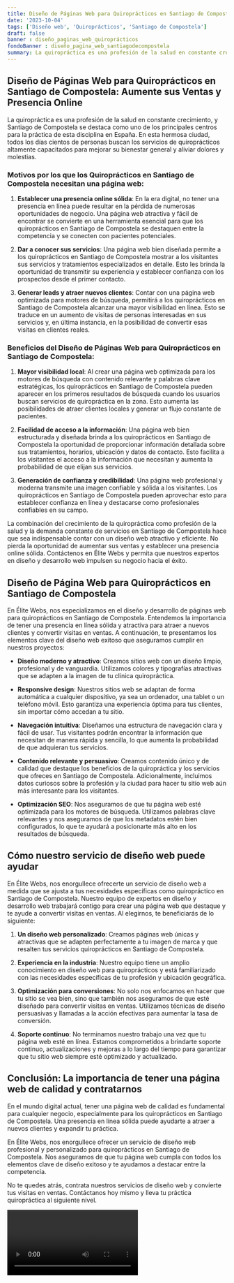```yaml
---
title: Diseño de Páginas Web para Quiroprácticos en Santiago de Compostela
date: '2023-10-04'
tags: ['Diseño web', 'Quiroprácticos', 'Santiago de Compostela']
draft: false
banner : diseño_paginas_web_quiroprácticos
fondoBanner : diseño_pagina_web_santiagodecompostela
summary: La quiropráctica es una profesión de la salud en constante crecimiento, y Santiago de Compostela se destaca como uno de los principales centros para la práctica de esta disciplina en España. En esta hermosa ciudad, todos los días cientos de personas buscan los servicios de quiroprácticos altamente capacitados para mejorar su bienestar general y aliviar dolores y molestias.
---
```


## Diseño de Páginas Web para Quiroprácticos en Santiago de Compostela: Aumente sus Ventas y Presencia Online

La quiropráctica es una profesión de la salud en constante crecimiento, y Santiago de Compostela se destaca como uno de los principales centros para la práctica de esta disciplina en España. En esta hermosa ciudad, todos los días cientos de personas buscan los servicios de quiroprácticos altamente capacitados para mejorar su bienestar general y aliviar dolores y molestias.

### Motivos por los que los Quiroprácticos en Santiago de Compostela necesitan una página web:

1. **Establecer una presencia online sólida**: En la era digital, no tener una presencia en línea puede resultar en la pérdida de numerosas oportunidades de negocio. Una página web atractiva y fácil de encontrar se convierte en una herramienta esencial para que los quiroprácticos en Santiago de Compostela se destaquen entre la competencia y se conecten con pacientes potenciales.

2. **Dar a conocer sus servicios**: Una página web bien diseñada permite a los quiroprácticos en Santiago de Compostela mostrar a los visitantes sus servicios y tratamientos especializados en detalle. Esto les brinda la oportunidad de transmitir su experiencia y establecer confianza con los prospectos desde el primer contacto.

3. **Generar leads y atraer nuevos clientes**: Contar con una página web optimizada para motores de búsqueda, permitirá a los quiroprácticos en Santiago de Compostela alcanzar una mayor visibilidad en línea. Esto se traduce en un aumento de visitas de personas interesadas en sus servicios y, en última instancia, en la posibilidad de convertir esas visitas en clientes reales.

### Beneficios del Diseño de Páginas Web para Quiroprácticos en Santiago de Compostela:

1. **Mayor visibilidad local**: Al crear una página web optimizada para los motores de búsqueda con contenido relevante y palabras clave estratégicas, los quiroprácticos en Santiago de Compostela pueden aparecer en los primeros resultados de búsqueda cuando los usuarios buscan servicios de quiropráctica en la zona. Esto aumenta las posibilidades de atraer clientes locales y generar un flujo constante de pacientes.

2. **Facilidad de acceso a la información**: Una página web bien estructurada y diseñada brinda a los quiroprácticos en Santiago de Compostela la oportunidad de proporcionar información detallada sobre sus tratamientos, horarios, ubicación y datos de contacto. Esto facilita a los visitantes el acceso a la información que necesitan y aumenta la probabilidad de que elijan sus servicios.

3. **Generación de confianza y credibilidad**: Una página web profesional y moderna transmite una imagen confiable y sólida a los visitantes. Los quiroprácticos en Santiago de Compostela pueden aprovechar esto para establecer confianza en línea y destacarse como profesionales confiables en su campo.

La combinación del crecimiento de la quiropráctica como profesión de la salud y la demanda constante de servicios en Santiago de Compostela hace que sea indispensable contar con un diseño web atractivo y eficiente. No pierda la oportunidad de aumentar sus ventas y establecer una presencia online sólida. Contáctenos en Élite Webs y permita que nuestros expertos en diseño y desarrollo web impulsen su negocio hacia el éxito.

<GifSeo />

<Cta />

## Diseño de Página Web para Quiroprácticos en Santiago de Compostela
En Élite Webs, nos especializamos en el diseño y desarrollo de páginas web para quiroprácticos en Santiago de Compostela. Entendemos la importancia de tener una presencia en línea sólida y atractiva para atraer a nuevos clientes y convertir visitas en ventas. A continuación, te presentamos los elementos clave del diseño web exitoso que aseguramos cumplir en nuestros proyectos:

- **Diseño moderno y atractivo**: Creamos sitios web con un diseño limpio, profesional y de vanguardia. Utilizamos colores y tipografías atractivas que se adapten a la imagen de tu clínica quiropráctica.

- **Responsive design**: Nuestros sitios web se adaptan de forma automática a cualquier dispositivo, ya sea un ordenador, una tablet o un teléfono móvil. Esto garantiza una experiencia óptima para tus clientes, sin importar cómo accedan a tu sitio.

- **Navegación intuitiva**: Diseñamos una estructura de navegación clara y fácil de usar. Tus visitantes podrán encontrar la información que necesitan de manera rápida y sencilla, lo que aumenta la probabilidad de que adquieran tus servicios.

- **Contenido relevante y persuasivo**: Creamos contenido único y de calidad que destaque los beneficios de la quiropráctica y los servicios que ofreces en Santiago de Compostela. Adicionalmente, incluimos datos curiosos sobre la profesión y la ciudad para hacer tu sitio web aún más interesante para los visitantes.

- **Optimización SEO**: Nos aseguramos de que tu página web esté optimizada para los motores de búsqueda. Utilizamos palabras clave relevantes y nos aseguramos de que los metadatos estén bien configurados, lo que te ayudará a posicionarte más alto en los resultados de búsqueda.

## Cómo nuestro servicio de diseño web puede ayudar
En Élite Webs, nos enorgullece ofrecerte un servicio de diseño web a medida que se ajusta a tus necesidades específicas como quiropráctico en Santiago de Compostela. Nuestro equipo de expertos en diseño y desarrollo web trabajará contigo para crear una página web que destaque y te ayude a convertir visitas en ventas. Al elegirnos, te beneficiarás de lo siguiente:

1. **Un diseño web personalizado**: Creamos páginas web únicas y atractivas que se adapten perfectamente a tu imagen de marca y que resalten tus servicios quiroprácticos en Santiago de Compostela.

2. **Experiencia en la industria**: Nuestro equipo tiene un amplio conocimiento en diseño web para quiroprácticos y está familiarizado con las necesidades específicas de tu profesión y ubicación geográfica.

3. **Optimización para conversiones**: No solo nos enfocamos en hacer que tu sitio se vea bien, sino que también nos aseguramos de que esté diseñado para convertir visitas en ventas. Utilizamos técnicas de diseño persuasivas y llamadas a la acción efectivas para aumentar la tasa de conversión.

4. **Soporte continuo**: No terminamos nuestro trabajo una vez que tu página web esté en línea. Estamos comprometidos a brindarte soporte continuo, actualizaciones y mejoras a lo largo del tiempo para garantizar que tu sitio web siempre esté optimizado y actualizado.

## Conclusión: La importancia de tener una página web de calidad y contratarnos
En el mundo digital actual, tener una página web de calidad es fundamental para cualquier negocio, especialmente para los quiroprácticos en Santiago de Compostela. Una presencia en línea sólida puede ayudarte a atraer a nuevos clientes y expandir tu práctica.

En Élite Webs, nos enorgullece ofrecer un servicio de diseño web profesional y personalizado para quiroprácticos en Santiago de Compostela. Nos aseguramos de que tu página web cumpla con todos los elementos clave de diseño exitoso y te ayudamos a destacar entre la competencia.

No te quedes atrás, contrata nuestros servicios de diseño web y convierte tus visitas en ventas. Contáctanos hoy mismo y lleva tu práctica quiropráctica al siguiente nivel.

<Video />

<CtaBot job='Quiroprácticos' city='Santiago de Compostela'/>

<Gmaps query='Santiago de Compostela+españa+maps' />